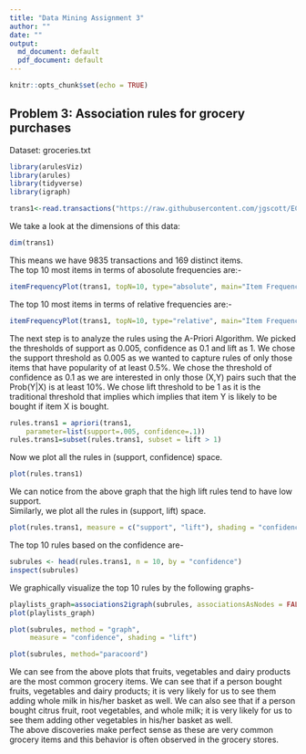 ```yaml
---
title: "Data Mining Assignment 3"
author: ""
date: ""
output:
  md_document: default
  pdf_document: default
---
```

```r
knitr::opts_chunk$set(echo = TRUE)
```
## Problem 3: Association rules for grocery purchases    
Dataset: groceries.txt   
```r
library(arulesViz)
library(arules)
library(tidyverse)
library(igraph)
```
```r
trans1<-read.transactions("https://raw.githubusercontent.com/jgscott/ECO395M/master/data/groceries.txt", format="basket", sep=",", skip=0)
```
We take a look at the dimensions of this data:  
```r
dim(trans1)
```
This means we have 9835 transactions and 169 distinct items.  
The top 10 most items in terms of abosolute frequencies are:-  
```r
itemFrequencyPlot(trans1, topN=10, type="absolute", main="Item Frequency")
```
The top 10 most items in terms of relative frequencies are:-  
```r
itemFrequencyPlot(trans1, topN=10, type="relative", main="Item Frequency")
```
The next step is to analyze the rules using the A-Priori Algorithm. We picked the thresholds of support as 0.005, confidence as 0.1 and lift as 1. We chose the support threshold as 0.005 as we wanted to capture rules of only those items that have popularity of at least 0.5%. We chose the threshold of confidence as 0.1 as we are interested in only those (X,Y) pairs such that the Prob(Y|X) is at least 10%. We chose lift threshold to be 1 as it is the traditional threshold that implies which implies that item Y is likely to be bought if item X is bought.  
```r
rules.trans1 = apriori(trans1, 
	parameter=list(support=.005, confidence=.1))
rules.trans1=subset(rules.trans1, subset = lift > 1)
```
Now we plot all the rules in (support, confidence) space.  
```r
plot(rules.trans1)
```
We can notice from the above graph that the high lift rules tend to have low support.  
Similarly, we plot all the rules in (support, lift) space.  
```r
plot(rules.trans1, measure = c("support", "lift"), shading = "confidence")
```
The top 10 rules based on the confidence are-  
```r
subrules <- head(rules.trans1, n = 10, by = "confidence")
inspect(subrules)
```
We graphically visualize the top 10 rules by the following graphs-  
```r
playlists_graph=associations2igraph(subrules, associationsAsNodes = FALSE)
plot(playlists_graph)
```
```r
plot(subrules, method = "graph", 
     measure = "confidence", shading = "lift")
```
```r
plot(subrules, method="paracoord")
```
We can see from the above plots that fruits, vegetables and dairy products are the most common grocery items. We can see that if a person bought fruits, vegetables and dairy products; it is very likely for us to see them adding whole milk in his/her basket as well. We can also see that if a person bought citrus fruit, root vegetables, and whole milk; it is very likely for us to see them adding other vegetables in his/her basket as well.  
The above discoveries make perfect sense as these are very common grocery items and this behavior is often observed in the grocery stores.  